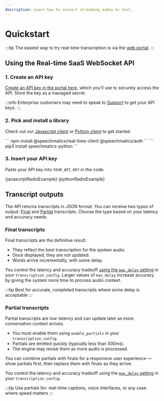 ```yaml
---
description: Learn how to convert streaming audio to text.
---
```




# Quickstart

:::tip
The easiest way to try real-time transcription is via the [web portal](https://portal.speechmatics.com/jobs/create/real-time).
:::

## Using the Real-time SaaS WebSocket API

### 1. Create an API key

[Create an API key in the portal here](https://portal.speechmatics.com/settings/api-keys), which you'll use to securely access the API.
Store the key as a managed secret.

:::info
Enterprise customers may need to speak to [Support](https://support.speechmatics.com) to get your API keys.
:::

### 2. Pick and install a library

Check out our [Javascript client](https://www.npmjs.com/package/@speechmatics/real-time-client) or [Python client](https://pypi.org/project/speechmatics-python/) to get started.

<Tabs groupId="language">
  <TabItem value="javascript" label="Javascript">
    ```
    npm install @speechmatics/real-time-client @speechmatics/auth
    ```
  </TabItem>
  <TabItem value="python" label="Python">
    ```
    pip3 install speechmatics-python
    ```
  </TabItem>
</Tabs>


### 3. Insert your API key

Paste your API key into `YOUR_API_KEY` in the code.

<Tabs groupId="language">
  <TabItem value="javascript" label="Javascript">
    <CodeBlock language="javascript">
      {javascriptRadioExample}
    </CodeBlock>
  </TabItem>
  <TabItem value="python" label="Python">
    <CodeBlock language="python">
      {pythonRadioExample}
    </CodeBlock>
  </TabItem>
</Tabs>



## Transcript outputs

The API returns transcripts in JSON format. You can receive two types of output: [Final](#final-transcripts) and [Partial](#partial-transcripts) transcripts. Choose the type based on your latency and accuracy needs.

### Final transcripts

Final transcripts are the definitive result.
- They reflect the best transcription for the spoken audio.
- Once displayed, they are not updated.
- Words arrive incrementally, with some delay.

You control the latency and accuracy tradeoff [using the `max_delay` setting](/speech-to-text/realtime/output#latency) in your `transcription_config`.
Larger values of `max_delay` increase accuracy by giving the system more time to process audio context.

:::tip
Best for accurate, completed transcripts where some delay is acceptable
:::

### Partial transcripts

Partial transcripts are low-latency and can update later as more conversation context arrives.
- You must enable them using `enable_partials` in your `transcription_config`.
- Partials are emitted quickly (typically less than 500ms).
- The engine may revise them as more audio is processed.

You can combine partials with finals for a responsive user experience — show partials first, then replace them with finals as they arrive.

You control the latency and accuracy tradeoff using the [`max_delay` setting](/speech-to-text/realtime/output#latency) in your `transcription_config`.

:::tip
Use partials for: real-time captions, voice interfaces, or any case where speed matters
:::
